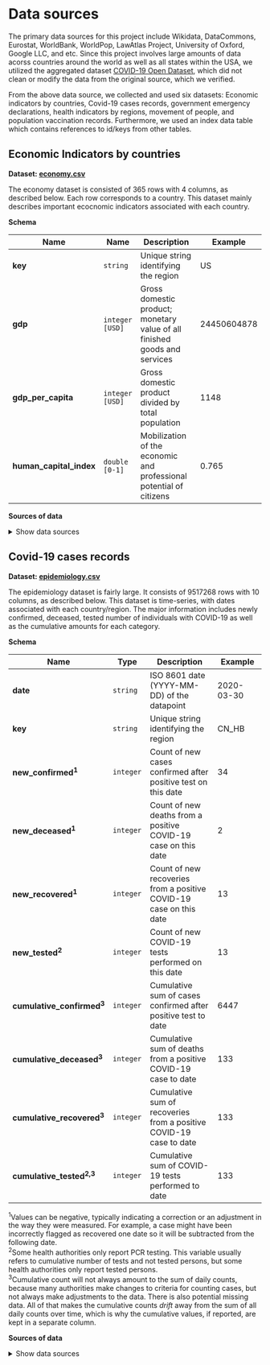 # Data sources

The primary data sources for this project include Wikidata, DataCommons, Eurostat, WorldBank, WorldPop, LawAtlas Project, University of Oxford, Google LLC, and etc. Since this project involves large amounts of data acorss countries around the world as well as all states within the USA, we utilized the aggregated dataset [COVID-19 Open Dataset](https://github.com/GoogleCloudPlatform/covid-19-open-data), which did not clean or modify the data from the original source, which we verified.

From the above data source, we collected and used six datasets: Economic indicators by countries, Covid-19 cases records, government emergency declarations, health indicators by regions, movement of people, and population vaccination records. Furthermore, we used an index data table which contains references to id/keys from other tables.

## Economic Indicators by countries

**Dataset: [economy.csv](https://storage.googleapis.com/covid19-open-data/v3/economy.csv)**

The economy dataset is consisted of 365 rows with 4 columns, as described below. Each row corresponds to a country. This dataset mainly describes important ecocnomic indicators associated with each country.

**Schema**

| Name | Name | Description | Example |
| ---- | ---- | ----------- | ------- |
| **key** | `string` | Unique string identifying the region | US |
| **gdp** | `integer` `[USD]` | Gross domestic product; monetary value of all finished goods and services | 24450604878 |
| **gdp_per_capita** | `integer` `[USD]` | Gross domestic product divided by total population | 1148 |
| **human_capital_index** | `double` `[0-1]` | Mobilization of the economic and professional potential of citizens | 0.765 |

**Sources of data**

<details>
<summary>Show data sources</summary>


| Data | Source | License and Terms of Use |
| ---- | ------ | ------------------------ |
| Metadata | [Wikipedia](https://wikidata.org) | [Terms of Use][24] |
| Metadata | [Eurostat](https://ec.europa.eu/eurostat) | [CC BY][33] |
| Economy | [Wikidata](https://wikidata.org) | [CC0][23] |
| Economy | [DataCommons](https://datacommons.org) | [Attribution required](https://policies.google.com/terms) |
| Economy | [WorldBank](https://worldbank.org) | [CC BY](https://www.worldbank.org/en/about/legal/terms-of-use-for-datasets) |

</details>

[7]: https://github.com/GoogleCloudPlatform/covid-19-open-data/blob/main/examples/data_loading.ipynb
[12]: https://open-covid-19.github.io/explorer
[13]: https://kepler.gl/demo/map?mapUrl=https://dl.dropboxusercontent.com/s/cofdctuogawgaru/COVID-19_Dataset.json
[14]: https://www.starlords3k.com/covid19.php
[15]: https://kiksu.net/covid-19/
[18]: https://www.bsg.ox.ac.uk/research/research-projects/oxford-covid-19-government-response-tracker
[19]: https://auditter.info/covid-timeline
[20]: https://www.coronavirusdailytracker.info/
[21]: https://omnimodel.com/
[22]: https://console.cloud.google.com/marketplace/product/bigquery-public-datasets/covid19-open-data
[23]: https://www.wikidata.org/wiki/Wikidata:Licensing
[24]: https://foundation.wikimedia.org/wiki/Terms_of_Use
[28]: https://data.humdata.org/about/license
[29]: http://creativecommons.org/licenses/by/4.0/
[30]: https://reproduction.live/
[31]: http://opendefinition.org/licenses/odc-by/
[32]: https://www.nationalarchives.gov.uk/doc/open-government-licence/version/3/
[33]: https://ec.europa.eu/info/legal-notice_en#copyright-notice


## Covid-19 cases records

**Dataset: [epidemiology.csv](https://storage.googleapis.com/covid19-open-data/v3/epidemiology.csv)**

The epidemiology dataset is fairly large. It consists of 9517268 rows with 10 columns, as described below. This dataset is time-series, with dates associated with each country/region. The major information includes newly confirmed, deceased, tested number of individuals with COVID-19 as well as the cumulative amounts for each category.

**Schema**

| Name | Type | Description | Example |
| ---- | ---- | ----------- | ------- |
| **date** | `string` | ISO 8601 date (YYYY-MM-DD) of the datapoint | 2020-03-30 |
| **key** | `string` | Unique string identifying the region | CN_HB |
| **new_confirmed<sup>1</sup>** | `integer` | Count of new cases confirmed after positive test on this date | 34 |
| **new_deceased<sup>1</sup>** | `integer` | Count of new deaths from a positive COVID-19 case on this date | 2 |
| **new_recovered<sup>1</sup>** | `integer` | Count of new recoveries from a positive COVID-19 case on this date | 13 |
| **new_tested<sup>2</sup>** | `integer` | Count of new COVID-19 tests performed on this date | 13 |
| **cumulative_confirmed<sup>3</sup>** | `integer` | Cumulative sum of cases confirmed after positive test to date | 6447 |
| **cumulative_deceased<sup>3</sup>** | `integer` | Cumulative sum of deaths from a positive COVID-19 case to date | 133 |
| **cumulative_recovered<sup>3</sup>** | `integer` | Cumulative sum of recoveries from a positive COVID-19 case to date | 133 |
| **cumulative_tested<sup>2,3</sup>** | `integer` | Cumulative sum of COVID-19 tests performed to date | 133 |

<sup>1</sup>Values can be negative, typically indicating a correction or an adjustment in the way
they were measured. For example, a case might have been incorrectly flagged as recovered one date so
it will be subtracted from the following date.\
<sup>2</sup>Some health authorities only report PCR testing. This variable usually refers to cumulative
number of tests and not tested persons, but some health authorities only report tested persons.\
<sup>3</sup>Cumulative count will not always amount to the sum of daily counts, because many authorities
make changes to criteria for counting cases, but not always make adjustments to the data. There is
also potential missing data. All of that makes the cumulative counts *drift* away from the sum of all
daily counts over time, which is why the cumulative values, if reported, are kept in a separate
column.

**Sources of data**

<details>
<summary>Show data sources</summary>


| Data | Source | License and Terms of Use |
| ---- | ------ | ------------------------ |
| Country-level data | [ECDC](https://www.ecdc.europa.eu) | [Attribution required](https://www.ecdc.europa.eu/en/copyright) |
| Country-level data | [Our World in Data](https://ourworldindata.org) | [CC BY](https://ourworldindata.org/how-to-use-our-world-in-data#how-is-our-work-copyrighted) |
| Country-level data | [WHO](https://covid19.who.int) | [Attribution required](https://www.who.int/about/who-we-are/publishing-policies/data-policy/terms-and-conditions) |
| Afghanistan | [HDX](https://data.humdata.org/dataset/afghanistan-covid-19-statistics-per-province) | [CC BY][28] |
| Argentina | [Datos Argentina](https://datos.gob.ar/dataset/salud-covid-19-casos-registrados-republica-argentina) | [Public domain](https://datos.gob.ar/acerca/seccion/marco-legal) |
| Australia | [COVID LIVE](https://covidlive.com.au/) | [CC BY](https://creativecommons.org/licenses/by/4.0/) |
| Austria | [Open Data Österreich](https://www.data.gv.at/covid-19/) | [CC BY](https://www.data.gv.at/covid-19/) |
| Bangladesh | <http://covid19tracker.gov.bd> | [Public Domain](http://covid19tracker.gov.bd/#tab_1_4) |
| Belgium | [Belgian institute for health](https://epistat.wiv-isp.be) | [Attribution required](https://www.health.belgium.be/en/legal-information) |
| Brazil | [Brazil Ministério da Saúde](https://coronavirus.saude.gov.br/) | [Creative Commons Atribuição](http://www.opendefinition.org/licenses/cc-by) |
| Brazil (Rio de Janeiro) | <http://www.data.rio/> | [Dados abertos](https://www.data.rio/datasets/f314453b3a55434ea8c8e8caaa2d8db5) |
| Brazil (Ceará) | <https://saude.ce.gov.br> | [Dados abertos](https://cearatransparente.ce.gov.br/portal-da-transparencia) |
| Canada | [Department of Health Canada](https://www.canada.ca/en/public-health) | [Attribution required](https://www.canada.ca/en/transparency/terms.html) |
| Canada | [COVID-19 Canada Open Data Working Group](https://art-bd.shinyapps.io/covid19canada/) | [CC BY](https://github.com/ishaberry/Covid19Canada/blob/master/LICENSE.MD) |
| Chile | [Ministerio de Ciencia de Chile](http://www.minciencia.gob.cl/COVID19) | [Terms of use](http://www.minciencia.gob.cl/sites/default/files/1771596.pdf) |
| China | [DXY COVID-19 dataset](https://github.com/BlankerL/DXY-COVID-19-Data) | [MIT](https://github.com/BlankerL/DXY-COVID-19-Data/blob/master/LICENSE) |
| Colombia | [Datos Abiertos Colombia](https://www.datos.gov.co) | [Attribution required](https://herramientas.datos.gov.co/es/terms-and-conditions-es) |
| Czech Republic | [Ministry of Health of the Czech Republic](https://onemocneni-aktualne.mzcr.cz/covid-19) | [Open Data](https://www.jmir.org/2020/5/e19367) |
| Democratic Republic of Congo | [HDX](https://data.humdata.org/dataset/democratic-republic-of-the-congo-coronavirus-covid-19-subnational-cases) | [CC BY][28] |
| Estonia | [Health Board of Estonia](https://www.terviseamet.ee/et/koroonaviirus/avaandmed) | [Open Data](https://www.terviseamet.ee/et/koroonaviirus/avaandmed) |
| Finland | [Finnish institute for health and welfare](https://thl.fi/en/web/thlfi-en) | [CC BY](https://thl.fi/en/web/thlfi-en/statistics/statistical-databases/open-data) |
| France | [data.gouv.fr](https://data.gouv.fr) | [Open License 2.0](https://www.etalab.gouv.fr/licence-ouverte-open-licence) |
| Germany | [Robert Koch Institute](https://npgeo-corona-npgeo-de.hub.arcgis.com/datasets/dd4580c810204019a7b8eb3e0b329dd6_0?page=26) | [Attribution Required](https://www.govdata.de/dl-de/by-2-0) |
| Haiti | [HDX](https://data.humdata.org/dataset/haiti-covid-19-subnational-cases) | [CC-BY][28] |
| Hong Kong | [Hong Kong Department of Health](https://data.gov.hk/en-data/dataset/hk-dh-chpsebcddr-novel-infectious-agent) | [Attribution Required](https://data.gov.hk/en/terms-and-conditions) |
| Israel | [Israel Government Data Portal](https://data.gov.il/dataset/covid-19) | [Attribution Required](https://data.gov.il/terms) |
| Haiti | [HDX](https://data.humdata.org/dataset/haiti-covid-19-subnational-cases) | [CC BY][28] |
| India | [Wikipedia](https://en.wikipedia.org/wiki/Template:2019-20_coronavirus_pandemic_data/India_medical_cases) | [Attribution Required][24] |
| India | [Covid 19 India Organisation](https://www.covid19india.org/) | [CC BY][29] |
| Indonesia | <https://covid19.go.id/peta-sebaran> | Public Domain |
| Italy | [Italy's Department of Civil Protection](https://github.com/pcm-dpc/COVID-19) | [CC BY](https://github.com/pcm-dpc/COVID-19/blob/master/LICENSE) |
| Iraq | [HDX](https://data.humdata.org/dataset/iraq-coronavirus-covid-19-subnational-cases) | [CC BY][28] |
| Japan | <https://github.com/swsoyee/2019-ncov-japan> | [MIT](https://github.com/swsoyee/2019-ncov-japan/blob/master/LICENSE) |
| Japan | <https://github.com/kaz-ogiwara/covid19> | [MIT](https://github.com/kaz-ogiwara/covid19/blob/master/LICENSE) |
| Libya | [HDX](https://data.humdata.org/dataset/libya-coronavirus-covid-19-subnational-cases) | [CC BY][28] |
| Luxembourg | [data.public.lu](https://data.public.lu/fr/datasets/donnees-covid19)| [CC0](https://data.public.lu/fr/datasets/?license=cc-zero) |
| Malaysia | [Wikipedia](https://en.wikipedia.org/wiki/2020_coronavirus_pandemic_in_Malaysia) | [Attribution Required][24] |
| Mexico | [Secretaría de Salud Mexico](https://coronavirus.gob.mx/) | [Attribution Required](https://datos.gob.mx/libreusomx) |
| Netherlands | [RIVM](https://data.rivm.nl/covid-19) | [Public Domain](https://databronnencovid19.nl/Disclaimer) |
| New Zealand | [Ministry of Health](https://www.health.govt.nz/our-work/diseases-and-conditions/covid-19-novel-coronavirus/covid-19-data-and-statistics) | [CC-BY](https://www.health.govt.nz/about-site/copyright) |
| Norway | [COVID19 EU Data](https://github.com/covid19-eu-zh/covid19-eu-data) | [MIT](https://github.com/covid19-eu-zh/covid19-eu-data/issues/57) |
| Pakistan | [Wikipedia](https://en.wikipedia.org/wiki/Template:2019-20_coronavirus_pandemic_data/Pakistan_medical_cases) | [Attribution Required][24] |
| Peru | [Datos Abiertos Peru](https://www.datosabiertos.gob.pe/group/datos-abiertos-de-covid-19) | [ODC BY][31] |
| Philippines | [Philippines Department of Health](http://www.doh.gov.ph/covid19tracker) | [Attribution required](https://drive.google.com/file/d/1LzY2eLzZQdLR9yuoNufGEBN5Ily8ZTdV) |
| Poland | [COVID19 EU Data](https://github.com/covid19-eu-zh/covid19-eu-data) | [MIT](https://github.com/covid19-eu-zh/covid19-eu-data/issues/57) |
| Portugal | [COVID-19: Portugal](https://github.com/carlospramalheira/covid19) | [MIT](https://github.com/carlospramalheira/covid19/blob/master/LICENSE) |
| Romania | <https://github.com/adrianp/covid19romania> | [CC0](https://github.com/adrianp/covid19romania/blob/master/LICENSE) |
| Romania | <https://datelazi.ro/> | [Terms of Service](https://stirioficiale.ro/termeni-si-conditii-de-utilizare) |
| Russia | <https://стопкоронавирус.рф> (via [@jeetiss](https://github.com/jeetiss/covid19-russia) | [CC BY][29] |
| Slovenia | <https://www.gov.si> | [Attribution Required][24] |
| South Africa| [FinMango COVID-19 Data](https://finmango.org/covid) | [CC BY](https://finmango.org/covid) |
| South Korea | [Wikipedia](https://en.wikipedia.org/wiki/Template:2019%E2%80%9320_coronavirus_pandemic_data/South_Korea_medical_cases) | [Attribution Required][24] |
| Spain | [Ministry of Health](https://covid19.isciii.es) | [Attribution required](https://www.mscbs.gob.es/avisoLegal/home.html) |
| Spain (Canary Islands) | [Gobierno de Canarias](https://grafcan1.maps.arcgis.com/apps/opsdashboard/index.html#/156eddd4d6fa4ff1987468d1fd70efb6) | [Attribution required](https://www.gobiernodecanarias.org/principal/avisolegal.html) |
| Spain (Catalonia) | [Dades Obertes Catalunya](https://analisi.transparenciacatalunya.cat/) | [CC0](https://web.gencat.cat/ca/menu-ajuda/ajuda/avis_legal/) |
| Spain (Madrid) | [Datos Abiertos Madrid](https://www.comunidad.madrid/gobierno/datos-abiertos) | [Attribution required](https://www.comunidad.madrid/gobierno/datos-abiertos/reutiliza#condiciones-uso) |
| Sudan | [HDX](https://data.humdata.org/dataset/sudan-coronavirus-covid-19-subnational-cases) | [CC BY][28] |
| Sweden | [Public Health Agency of Sweden](https://www.folkhalsomyndigheten.se/the-public-health-agency-of-sweden/) | Fair Use |
| Switzerland | [OpenZH data](https://open.zh.ch) | [CC BY](https://github.com/openZH/covid_19/blob/master/LICENSE) |
| Taiwan | [Ministry of Health and Welfare](https://data.cdc.gov.tw/en/dataset/agsdctable-day-19cov/resource/3c1e263d-16ec-4d70-b56c-21c9e2171fc7) | [Attribution Required](https://data.gov.tw/license) |
| Thailand | [Ministry of Public Health](https://covid19.th-stat.com/) | Fair Use |
| Ukraine | [National Security and Defense Council of Ukraine](https://covid19.rnbo.gov.ua/) | [CC BY](https://www.kmu.gov.ua/#layout-footer) |
| United Kingdom | <https://github.com/tomwhite/covid-19-uk-data> | [The Unlicense](https://github.com/tomwhite/covid-19-uk-data/blob/master/LICENSE.txt) |
| United Kingdom | <https://coronavirus.data.gov.uk/> | Attribution required, [Open Government Licence v3.0][32] |
| USA | [NYT COVID Dataset](https://github.com/nytimes) | [Attribution required, non-commercial use](https://github.com/nytimes/covid-19-data/blob/master/LICENSE) |
| USA | [COVID Tracking Project](https://covidtracking.com) | [CC BY](https://covidtracking.com/license) |
| USA (Alaska) | [Alaska Department of Health and Social Services](http://dhss.alaska.gov/dph/Epi/id/Pages/COVID-19/default.aspx) |  |
| USA (D.C.) | [Government of the District of Columbia](https://coronavirus.dc.gov/) | [Public Domain](https://dc.gov/node/939602) |
| USA (Delaware) | [Delaware Health and Social Services](https://coronavirus.dc.gov/) | [Public Domain](https://coronavirus.delaware.gov/coronavirus-graphics/) |
| USA (Florida) | [Florida Health](https://floridahealthcovid19.gov/) | [Public Domain](https://www.dms.myflorida.com/support/terms_and_conditions) |
| USA (Indiana) | [Indiana Department of Health](https://hub.mph.in.gov/organization/indiana-state-department-of-health) | [CC BY](hhttp://www.opendefinition.org/licenses/cc-by) |
| USA (Massachusetts) | [MCAD COVID-19 Information & Resource Center](https://www.mass.gov/info-details/covid-19-updates-and-information) | [Public Domain](https://www.mass.gov/terms-of-use-policy) |
| USA (New York) | [New York City Health Department](https://www1.nyc.gov/site/doh/covid/covid-19-data.page) | [Public Domain](https://www1.nyc.gov/home/terms-of-use.page) |
| USA (San Francisco) | [SF Open Data](https://data.sfgov.org/stories/s/dak2-gvuj) | [Public Domain Dedication and License](https://datasf.org/opendata/terms-of-use/#toc8) |
| USA (Texas) | [Texas Department of State Health Services](https://dshs.texas.gov) | [Attribution required](https://dshs.texas.gov/policy/copyright.shtm) |
| USA (Washington) | [Washington State Department of Health](https://www.doh.wa.gov/Emergencies/COVID19/DataDashboard) | [Public Domain](https://www.doh.wa.gov/PrivacyandCopyright) |
| Venezuela | [HDX](https://data.humdata.org/dataset/corona-virus-covid-19-cases-and-deaths-in-venezuela) | [CC BY][28] |

## Government emergency declarations

**Dataset: [lawatlas-emergency-declarations.csv](https://storage.googleapis.com/covid19-open-data/v3/lawatlas-emergency-declarations.csv)**

The emergency declarations dataset contains emergency declarations and mitigation policies for each US state starting on
January 20, 2020. The data are aggregated by the [Policy Surveillance Program][1] at the Temple
University Center for Public Health Law Research, and are published and maintained at
[LawAtlas.org][1]. This dataset contains 8364 rows with 104 columns. It is a time-series data frame with dates corresponding to each location, along with boolean variables indicating the whether a state of action is effective.

**Schema**

Some major columns include:

| Name | Type | Description | Example |
| ---- | ---- | ----------- | ------- |
| **date** | `string` | ISO 8601 date (YYYY-MM-DD) of the datapoint | 2020-03-30 |
| **key** | `string` | Unique string identifying the region | US_CA |
| **lawatlas_mitigation_policy** | `integer` `[0-1]` | Has the state instituted legal action aimed at mitigating the spread of COVID-19? | 0 |
| **lawatlas_state_emergency** | `integer` `[0-1]` | Is there an emergency declaration in effect in the state? | 0 |
| **lawatlas_emerg_statewide** | `integer` `[0-1]` | Does the emergency declaration apply statewide? | 0 |
| **lawatlas_travel_requirement** | `integer` `[0-1]` | Is there a restriction on travelers? | 0 |

**Sources of data**

<details>
<summary>Show data sources</summary>


| Data | Source | License and Terms of Use |
| ---- | ------ | ------------------------ |
| Emergency declarations and mitigation policies | [LawAtlas](https://lawatlas.org/datasets/covid-19-emergency-declarations) | [CC BY](https://lawatlas.org/LawAtlas_Terms%20of%20Use.docx) |

</details>


[1]: https://lawatlas.org/
[2]: https://lawatlas.org/datasets/covid-19-emergency-declarations
[3]: https://monqcle.com/upload/5f3aeae85594f45c1b8b4950/download

## Health indicators by regions

**Dataset: [health.csv](https://storage.googleapis.com/covid19-open-data/v3/health.csv)**

The health dataset mainly contains health related indicators for each region. It contains 3503 rows with 14 columns. Each row corresponds to one country.

**Schema**

| Name | Type | Description | Example |
| ---- | ---- | ----------- | ------- |
| **key** | `string` | Unique string identifying the region | BN |
| **life_expectancy** | `double` `[years]` |Average years that an individual is expected to live | 75.722 |
| **smoking_prevalence** | `double` `[%]` | Percentage of smokers in population | 16.9 |
| **diabetes_prevalence** | `double` `[%]` | Percentage of persons with diabetes in population | 13.3 |
| **infant_mortality_rate** | `double` | Infant mortality rate (per 1,000 live births) | 9.8 |
| **adult_male_mortality_rate** | `double` | Mortality rate, adult, male (per 1,000 male adults) | 143.719 |
| **adult_female_mortality_rate** | `double` | Mortality rate, adult, female (per 1,000 male adults) | 98.803 |
| **pollution_mortality_rate** | `double` | Mortality rate attributed to household and ambient air pollution, age-standardized (per 100,000 population) | 13.3 |
| **comorbidity_mortality_rate** | `double` `[%]` | Mortality from cardiovascular disease, cancer, diabetes or cardiorespiratory disease between exact ages 30 and 70 | 16.6 |
| **hospital_beds** | `double` | Hospital beds (per 1,000 people) | 2.7 |
| **nurses** | `double` | Nurses and midwives (per 1,000 people) | 5.8974 |
| **physicians** | `double` | Physicians (per 1,000 people) | 1.609 |
| **health_expenditure** | `double` `[USD]` | Health expenditure per capita | 671.4115 |
| **out_of_pocket_health_expenditure** | `double` `[USD]` | Out-of-pocket health expenditure per capita | 34.756348 |

Note that the majority of the health indicators are only available at the country level.

**Sources of data**

<details>
<summary>Show data sources</summary>


| Data | Source | License and Terms of Use |
| ---- | ------ | ------------------------ |
| Health | [Eurostat](https://ec.europa.eu/eurostat) | [CC BY][2] |
| Health | [Wikidata](https://wikidata.org) | [CC0][23] |
| Health | [WorldBank](https://worldbank.org) | [CC BY](https://www.worldbank.org/en/about/legal/terms-of-use-for-datasets) |

</details>



[1]: https://www.wikidata.org/wiki/Wikidata:Licensing
[2]: https://ec.europa.eu/info/legal-notice_en#copyright-notice

## Movement of people

[Google's Mobility Reports][1] are joined with our known location keys, and can be downloaded at the
following locations:

**Dataset: [mobility.csv](https://storage.googleapis.com/covid19-open-data/v3/mobility.csv)**

This dataset contains various metrics related to movement of people. It has 4196096 rows with 8 columns. The dataset is time-series based and each row corresponds to a dates and the associated location. Detailed description of columns are as follows.

**Google COVID-19 Community Mobility Reports Terms of use**

In order to download or use the data or reports, you must agree to the Google
[Terms of Service](https://policies.google.com/terms).

**Schema**

| Name | Type | Description | Example |
| ---- | ---- | ----------- | ------- |
| **date** | `string` | ISO 8601 date (YYYY-MM-DD) of the datapoint | 2020-03-30 |
| **key** | `string` | Unique string identifying the region | US_CA |
| **mobility_grocery_and_pharmacy** | `double` `[%]` |  Percentage change in visits to places like grocery markets, food warehouses, farmers markets, specialty food shops, drug stores, and pharmacies compared to baseline | -15 |
| **mobility_parks** | `double` `[%]` |  Percentage change in visits to places like local parks, national parks, public beaches, marinas, dog parks, plazas, and public gardens compared to baseline | -15 |
| **mobility_transit_stations** | `double` `[%]` |  Percentage change in visits to places like public transport hubs such as subway, bus, and train stations compared to baseline | -15 |
| **mobility_retail_and_recreation** | `double` `[%]` |  Percentage change in visits to restaurants, cafes, shopping centers, theme parks, museums, libraries, and movie theaters compared to baseline | -15 |
| **mobility_residential** | `double` `[%]` |  Percentage change in visits to places of residence compared to baseline | -15 |
| **mobility_workplaces** | `double` `[%]` |  Percentage change in visits to places of work compared to baseline | -15 |

Changes for each day are compared to a baseline value for that day of the week:

- The baseline is the median value, for the corresponding day of the week, during the 5-week period
  Jan 3–Feb 6, 2020.
- The datasets show trends over several months with the most recent data representing approximately
  2-3 days ago—this is how long it takes to produce the datasets.
  
**Sources of data**

<details>
<summary>Show data sources</summary>


| Data | Source | License and Terms of Use |
| ---- | ------ | ------------------------ |
| Google Mobility data | <https://www.google.com/covid19/mobility/> | [Google Terms of Service](https://policies.google.com/terms) |

</details>

[1]: https://www.google.com/covid19/mobility/

## Population vaccination records

**Dataset: [vaccinations.csv](https://storage.googleapis.com/covid19-open-data/v3/vaccinations.csv)**

This dataset contains information related to deployment and administration of COVID-19 vaccines. It has a total of 1377366 rows with 32 columns. The dataset is time-series and each row corresponds to a date with the associated location. Detailed description for columns are as followed.

**Schema**

| Name | Type | Description | Example |
| ---- | ---- | ----------- | ------- |
| **date** | `string` | ISO 8601 date (YYYY-MM-DD) of the datapoint | 2021-02-07 |
| **key** | `string` | Unique string identifying the region | ID |
| **new_persons_vaccinated\*** | `integer` | Count of new persons which have received one or more doses | 7222 |
| **cumulative_persons_vaccinated\*\*** | `integer` | Cumulative sum of persons which have received one or more doses | 784318 |
| **new_persons_fully_vaccinated\*** | `integer` | Count of new persons which have received all doses required for maximum immunity | 1924 |
| **cumulative_persons_fully_vaccinated\*\*** | `integer` | Cumulative sum of persons which have received all doses required for maximum immunity | 139131 |
| **new_vaccine_doses_administered\*** | `integer` | Count of new vaccine doses administered to persons | 9146 |
| **cumulative_vaccine_doses_administered\*\*** | `integer` | Cumulative sum of vaccine doses administered to persons | 923449 |
| **`${statistic}`_`${vaccine}`** | `integer` | Statistic value corresponding to a specific vaccine such as `new_persons_vaccinated_moderna` | 1035 |

\*Values can be negative, typically indicating a correction or an adjustment in the way they were
measured.

\*\*Cumulative count will not always amount to the sum of daily counts, because many authorities make
changes to criteria for counting cases, but not always make adjustments to the data. There is also
potential missing data. All of that makes the cumulative counts *drift* away from the sum of all daily
counts over time, which is why the cumulative values, if reported, are kept in a separate column.

**Sources of data**

<details>
<summary>Show data sources</summary>


| Data | Source | License and Terms of Use | Notes |
| ---- | ------ | ------------------------ | ----- |
| Country-level data | [Our World in Data](https://ourworldindata.org) | [CC BY](https://ourworldindata.org/how-to-use-our-world-in-data#how-is-our-work-copyrighted) | |
| Argentina | [Datos Argentina](https://datos.gob.ar/dataset/salud-vacunas-contra-covid-19-dosis-aplicadas-republica-argentina---registro-desagregado) | [Public domain](https://datos.gob.ar/acerca/seccion/marco-legal) |
| Australia | [COVID LIVE](https://covidlive.com.au/) | [CC BY](https://creativecommons.org/licenses/by/4.0/) | Country level data is not the sum of the states/territories as there is a portion of vaccinations managed by the Federal government that is delivered directly to aged and disability care and not counted as part of the states/territories.<br/><br/>As of 2021-03-14, only doses administered are reported for country-level data but NSW, VIC and WA continue to report the count of persons fully and partially vaccinated. |
| Austria | [Open Data Österreich](https://www.data.gv.at/covid-19/) | [CC BY](https://www.data.gv.at/covid-19/) | |
| Belgium | [Covid Vaccinations Belgium](https://covid-vaccinatie.be/en) | [CC BY](https://covid-vaccinatie.be/api) | Regional data only available for Brussels, since the regions reported by the data source do not match our indexed subregions |
| Bolivia | [Ministry of Health](https://www.minsalud.gob.bo/) (via [FinMango][1]) | [CC BY](https://finmango.org/covid) | |
| Brazil | coronavirusbra1.github.io via [@wcota/covid19br][2] | [CC BY][3] | |
| Brazil | [Brazil Ministério da Saúde](https://coronavirus.saude.gov.br/) | [Creative Commons Atribuição](http://www.opendefinition.org/licenses/cc-by) | |
| Bulgaria | [Ministry of Health](https://coronavirus.bg/bg/statistika) (via [FinMango][1]) | [CC BY](https://finmango.org/covid) | |
| Canada | [Department of Health Canada](https://www.canada.ca/en/public-health) | [Attribution required](https://www.canada.ca/en/transparency/terms.html) | |
| Colombia | [Ministry of Health](https://www.minsalud.gov.co/salud/publica/Vacunacion/Paginas/Vacunacion-covid-19.aspx) (via [FinMango][1]) | [CC BY](https://finmango.org/covid) | |
| Czech Republic | [Ministry of Health of the Czech Republic](https://onemocneni-aktualne.mzcr.cz/covid-19) | [Open Data](https://www.jmir.org/2020/5/e19367) | |
| France | [data.gouv.fr](https://www.data.gouv.fr/fr/datasets/donnees-relatives-aux-personnes-vaccinees-contre-la-covid-19-1/) | [Open License 2.0](https://www.etalab.gouv.fr/licence-ouverte-open-licence) | |
| Germany | [Robert Koch Institute](https://www.rki.de/DE/Content/InfAZ/N/Neuartiges_Coronavirus/Daten/Impfquoten-Tab.html;jsessionid=7CD5258893F719D9991A9BAEC2B971F0.internet081) (via [FinMango][1]) | [Attribution Required](https://www.govdata.de/dl-de/by-2-0) | |
| India | [COVID19-India](https://github.com/covid19india/api) | [CC BY](https://github.com/covid19india/api/blob/master/LICENSE_DATA) | |
| Israel | [Israel Government Data Portal](https://data.gov.il/dataset/covid-19) | [Attribution Required](https://data.gov.il/terms) | Admin level 2 regions are provided by the source and are aggregated to admin level 1. The total vaccination dose numbers provided by the source for admin level 2 do not match the country-wide total. This also impacts the aggregated level 1 totals. |
| Italy | [Commissario straordinario per l'emergenza Covid-19](https://github.com/italia/covid19-opendata-vaccini) | [CC BY](https://github.com/italia/covid19-opendata-vaccini/blob/master/LICENSE.md) | |
| Spain | [Ministry of Health](https://www.mscbs.gob.es/profesionales/saludPublica/ccayes/alertasActual/nCov/vacunaCovid19.htm) | [Attribution required](https://www.mscbs.gob.es/avisoLegal/home.html) | |
| Slovenia | [Ministry of Health](https://www.nijz.si/sl/cepljenje-proti-covid-19-za-strokovno-javnost) (via [FinMango][1]) | [CC BY](https://finmango.org/covid) | |
| Slovakia | [https://korona.gov.sk](https://korona.gov.sk), operated by Ministry of Investments, Regional Development and Informatization of the Slovak Republic] | [Attribution required](https://www.mirri.gov.sk/en/ministerstvo/legal-information/) | |
| Sweden | [Public Health Agency of Sweden](https://www.folkhalsomyndigheten.se/smittskydd-beredskap/utbrott/aktuella-utbrott/covid-19/vaccination-mot-covid-19/statistik/statistik-over-registrerade-vaccinationer-covid-19/) | Fair Use | |
| Switzerland | [Federal Office of Public Health](https://www.covid19.admin.ch/en/epidemiologic/vacc-doses?detGeo=CH) | [Fair Use](https://www.admin.ch/gov/en/start/terms-and-conditions.html) |
| United Kingdom (nations) | [NHS](https://coronavirus.data.gov.uk/details/vaccinations) | [OGL](http://www.nationalarchives.gov.uk/doc/open-government-licence/version/3/) | |
| United Kingdom (England) | [NHS](https://www.england.nhs.uk/statistics/statistical-work-areas/covid-19-vaccinations/) (via [FinMango][1]) | [OGL](http://www.nationalarchives.gov.uk/doc/open-government-licence/version/3/) | |
| United States  | [CDC](https://covid.cdc.gov/covid-data-tracker/#vaccinations) | [Public Domain](https://www.cdc.gov/other/agencymaterials.html) | |

</details>

[1]: https://finmango.org/covid
[2]: https://github.com/wcota/covid19br
[3]: https://github.com/wcota/covid19br/blob/6e994b0fef2056e31364bfa2e69c5d61060f0ccf/DESCRIPTION.en.md#by-federative-units-cases-brazil-totalcsv-and-cases-brazil-statescsv

## Index reference table

**Dataset: [index.csv](https://storage.googleapis.com/covid19-open-data/v3/index.csv)**

This data table contains keys, codes and names for each region and country. It also contains the aggregate level (0: country, 1: state, etc.) With 22958 rows and 15 columns, this set is especially helpful in selecting and filtering the previous datasets in the data cleaning process. 

**Schema**

| Name | Type | Description | Example |
| ---- | ---- | ----------- | ------- |
| **key** | `string` | Unique string identifying the region | US_CA_06001 |
| **place_id** | `string` | A textual identifier that uniquely identifies a place in the Google Places database and on Google Maps ([details](https://developers.google.com/places/web-service/place-id))| ChIJd_Y0eVIvkIARuQyDN0F1LBA |
| **wikidata** | `string` | Wikidata ID corresponding to this key | Q107146 |
| **datacommons** | `string` | DataCommons ID corresponding to this key | geoId/06001 |
| **country_code** | `string` | ISO 3166-1 alphanumeric 2-letter code of the country | US |
| **country_name** | `string` | American English name of the country, subject to change | United States of America |
| **subregion1_code** | `string` | (Optional) ISO 3166-2 or NUTS 2/3 code of the subregion | CA |
| **subregion1_name** | `string` | (Optional) American English name of the subregion, subject to change | California |
| **subregion2_code** | `string` | (Optional) FIPS code of the county (or local equivalent) | 06001 |
| **subregion2_name** | `string` | (Optional) American English name of the county (or local equivalent), subject to change | Alameda County |
| **3166-1-alpha-2** | `string` | ISO 3166-1 alphanumeric 2-letter code of the country | US |
| **3166-1-alpha-3** | `string` | ISO 3166-1 alphanumeric 3-letter code of the country | USA |
| **aggregation_level** | `integer` `[0-2]` | Level at which data is aggregated, i.e. country, state/province or county level | 2 |

